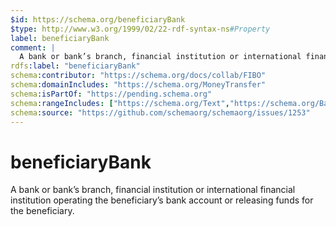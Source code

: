 ```yaml
---
$id: https://schema.org/beneficiaryBank
$type: http://www.w3.org/1999/02/22-rdf-syntax-ns#Property
label: beneficiaryBank
comment: |
  A bank or bank’s branch, financial institution or international financial institution operating the beneficiary’s bank account or releasing funds for the beneficiary.
rdfs:label: "beneficiaryBank"
schema:contributor: "https://schema.org/docs/collab/FIBO"
schema:domainIncludes: "https://schema.org/MoneyTransfer"
schema:isPartOf: "https://pending.schema.org"
schema:rangeIncludes: ["https://schema.org/Text","https://schema.org/BankOrCreditUnion"]
schema:source: "https://github.com/schemaorg/schemaorg/issues/1253"
---
```


# beneficiaryBank

A bank or bank’s branch, financial institution or international financial institution operating the beneficiary’s bank account or releasing funds for the beneficiary.

